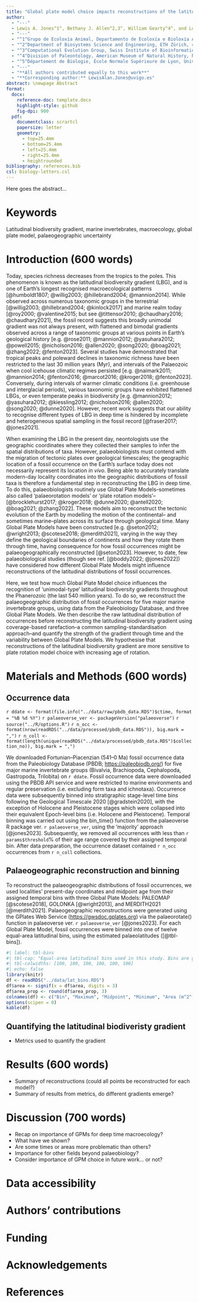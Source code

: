 ```yaml
---
title: "Global plate model choice impacts reconstructions of the latitudinal biodiversity gradient"
author:
  - "---"
  - Lewis A. Jones^1^, Bethany J. Allen^2,3^, William Gearty^4^, and Lucas Buffan^5^
  - "---"
  - "^1^Grupo de Ecoloxía Animal, Departamento de Ecoloxía e Bioloxía Animal, Universidade de Vigo, 36310 Vigo, Spain."
  - "^2^Department of Biosystems Science and Engineering, ETH Zürich, 4058 Basel, Switzerland."
  - "^3^Computational Evolution Group, Swiss Institute of Bioinformatics, 1015 Lausanne, Switzerland."
  - "^4^Division of Paleontology, American Museum of Natural History, New York, NY, 10024 USA."
  - "^5^Département de Biologie, École Normale Supérieure de Lyon, Université Claude Bernard Lyon 1, 69342 Lyon Cedex 07, France."
  - "---"
  - "**All authors contributed equally to this work**"
  - "**Corresponding author:** LewisAlan.Jones@uvigo.es"
abstract: \newpage Abstract
format:
  docx:
    reference-doc: template.docx
    highlight-style: github
    fig-dpi: 900
  pdf:
    documentclass: scrartcl
    papersize: letter
    geometry:
      - top=25.4mm
      - bottom=25.4mm
      - left=25.4mm
      - right=25.4mm
      - heightrounded
bibliography: references.bib
csl: biology-letters.csl
---
```


Here goes the abstract...

# Keywords

Latitudinal biodiversity gradient, marine invertebrates, macroecology, global plate model, palaeogeographic uncertainty

\newpage

# Introduction (600 words)

Today, species richness decreases from the tropics to the poles. This phenomenon is known as the latitudinal biodiversity gradient (LBG), and is one of Earth's longest recognised macroecological patterns [@humboldt1807; @willig2003; @hillebrand2004; @mannion2014]. While observed across numerous taxonomic groups in the terrestrial [@willig2003; @hillebrand2004; @kinlock2017] and marine realm today [@roy2000; @valentine2015; but see @tittensor2010; @chaudhary2016; @chaudhary2021], the fossil record suggests this broadly unimodal gradient was not always present, with flattened and bimodal gradients observed across a range of taxonomic groups at various points in Earth's geological history [e.g. @rose2011; @mannion2012; @yasuhara2012; @powell2015; @nicholson2016; @allen2020; @song2020; @boag2021; @zhang2022; @fenton2023]. Several studies have demonstrated that tropical peaks and poleward declines in taxonomic richness have been restricted to the last 30 million years (Myr), and intervals of the Palaeozoic when cool icehouse climatic regimes persisted [e.g. @naimark2011; @mannion2014; @fenton2016; @marcot2016; @kroger2018; @fenton2023]. Conversely, during intervals of warmer climatic conditions (i.e. greenhouse and interglacial periods), various taxonomic groups have exhibited flattened LBGs, or even temperate peaks in biodiversity [e.g. @mannion2012; @yasuhara2012; @kiessling2012; @nicholson2016; @allen2020; @song2020; @dunne2020]. However, recent work suggests that our ability to recognise different types of LBG in deep time is hindered by incomplete and heterogeneous spatial sampling in the fossil record [@fraser2017; @jones2021].

When examining the LBG in the present day, neontologists use the geographic coordinates where they collected their samples to infer the spatial distributions of taxa. However, palaeobiologists must contend with the migration of tectonic plates over geological timescales; the geographic location of a fossil occurrence on the Earth's surface today does not necessarily represent its location *in* *vivo*. Being able to accurately translate modern-day locality coordinates into the geographic distributions of fossil taxa is therefore a fundamental step in reconstructing the LBG in deep time. To do this, palaeobiologists routinely use Global Plate Models--sometimes also called 'palaeorotation models' or 'plate rotation models'-- [@brocklehurst2017; @kroger2018; @dunne2020; @antell2020; @boag2021; @zhang2022]. These models aim to reconstruct the tectonic evolution of the Earth by modelling the motion of the continental-- and sometimes marine--plates across its surface through geological time. Many Global Plate Models have been constructed [e.g. @seton2012; @wright2013; @scotese2018; @merdith2021], varying in the way they define the geological boundaries of continents and how they rotate them through time, having consequence for how fossil occurrences might be palaeogeographically reconstructed [@seton2023]. However, to date, few palaeobiological studies (though see ref. [@boddy2022; @jones2022]) have considered how different Global Plate Models might influence reconstructions of the latitudinal distributions of fossil occurrences.

Here, we test how much Global Plate Model choice influences the recognition of 'unimodal-type' latitudinal biodiversity gradients throughout the Phanerozoic (the last 540 million years). To do so, we reconstruct the palaeogeographic distribution of fossil occurrences for five major marine invertebrate groups, using data from the Paleobiology Database, and three Global Plate Models. We then describe the raw latitudinal distribution of occurrences before reconstructing the latitudinal biodiversity gradient using coverage-based rarefaction--a common sampling-standardisation approach--and quantify the strength of the gradient through time and the variability between Global Plate Models. We hypothesise that reconstructions of the latitudinal biodiversity gradient are more sensitive to plate rotation model choice with increasing age of rotation.

# Materials and Methods (600 words)

## Occurrence data

<!-- Download data -->

`r ddate <- format(file.info("../data/raw/pbdb_data.RDS")$ctime, format = "%B %d %Y")` <!-- Palaeoverse version --> `r palaeoverse_ver <- packageVersion("palaeoverse")` <!-- Analysis options --> `r source("../R/options.R")` <!-- Number of occurrences --> `r n_occ <- format(nrow(readRDS("../data/processed/pbdb_data.RDS")), big.mark = ",")` <!-- Number of collections --> `r n_coll <- format(length(unique(readRDS("../data/processed/pbdb_data.RDS")$collection_no)), big.mark = ",")`

We downloaded Fortunian--Piacenzian (541--0 Ma) fossil occurrence data from the Paleobiology Database (PBDB; <https://paleobiodb.org/>) for five major marine invertebrate groups (Bivalvia, Brachiopoda, Cephalopoda, Gastropoda, Trilobita) on `r ddate`. Fossil occurrence data were downloaded using the PBDB API service and were restricted to marine environments and regular preservation (i.e. excluding form taxa and ichnotaxa). Occurrence data were subsequently binned into stratigraphic stage-level time bins following the Geological Timescale 2020 [@gradstein2020], with the exception of Holocene and Pleistocene stages which were collapsed into their equivalent Epoch-level bins (i.e. Holocene and Pleistocene). Temporal binning was carried out using the bin_time() function from the palaeoverse R package ver. `r palaeoverse_ver`, using the 'majority' approach [@jones2023]. Subsequently, we removed all occurrences with less than `r params$threshold`% of their age range covered by their assigned temporal bin. After data preparation, the occurrence dataset contained `r n_occ` occurrences from `r n_coll` collections.

## Palaeogeographic reconstruction and binning

To reconstruct the palaeogeographic distributions of fossil occurrences, we used localities' present-day coordinates and midpoint age from their assigned temporal bins with three Global Plate Models: PALEOMAP [@scotese2018], GOLONKA [@wright2013], and MERDITH2021 [@merdith2021]. Palaeogeographic reconstructions were generated using the GPlates Web Service (<https://gwsdoc.gplates.org>) via the palaeorotate() function in palaeoverse ver. `r palaeoverse_ver` [@jones2023]. For each Global Plate Model, fossil occurrences were binned into one of twelve equal-area latitudinal bins, using the estimated palaeolatitudes ([@tbl-bins]).

```r
#| label: tbl-bins
#| tbl-cap: "Equal-area latitudinal bins used in this study. Bins are generated assumming a regular spheroid Earth model with a mean radius of ~6,371 km."
#| tbl-colwidths: [100, 100, 100, 100, 100, 100]
#| echo: false
library(knitr)
df <- readRDS("../data/lat_bins.RDS")
df$area <- signif(x = df$area, digits = 3)
df$area_prop <- round(df$area_prop, 3)
colnames(df) <- c("Bin", "Maximum", "Midpoint", "Minimum", "Area (m^2^)", "Proportion of Area")
options(scipen = 0)
kable(df)
```

## Quantifying the latitudinal biodiveristy gradient

-   Metrics used to quantify the gradient

# Results (600 words)

-   Summary of reconstructions (could all points be reconstructed for each model?)
-   Summary of results from metrics, do different gradients emerge?

# Discussion (700 words)

-   Recap on importance of GPMs for deep time macroecology?
-   What have we shown?
-   Are some times or areas more problematic than others?
-   Importance for other fields beyond palaeobiology?
-   Consider importance of GPM choice in future work... or not?

# Data accessibility

# Authors' contributions

# Funding

# Acknowledgements

# References
